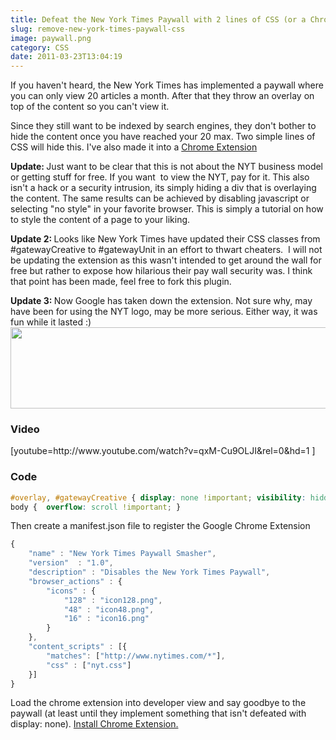 ```yaml
---
title: Defeat the New York Times Paywall with 2 lines of CSS (or a Chrome Extension)
slug: remove-new-york-times-paywall-css
image: paywall.png
category: CSS
date: 2011-03-23T13:04:19
---
```


If you haven't heard, the New York Times has implemented a paywall where you can only view 20 articles a month. After that they throw an overlay on top of the content so you can't view it.

Since they still want to be indexed by search engines, they don't bother to hide the content once you have reached your 20 max. Two simple lines of CSS will hide this. I've also made it into a <a href="https://chrome.google.com/extensions/detail/medmifohjnpmbkjbodbckhlgofiffgpm">Chrome Extension</a>
<!--more-->

<strong>Update: </strong>Just want to be clear that this is not about the NYT business model or getting stuff for free. If you want  to view the NYT, pay for it. This also isn't a hack or a security intrusion, its simply hiding a div that is overlaying the content. The same results can be achieved by disabling javascript or selecting "no style" in your favorite browser. This is simply a tutorial on how to style the content of a page to your liking.

<strong>Update 2: </strong>Looks like New York Times have updated their CSS classes from #gatewayCreative to #gatewayUnit in an effort to thwart cheaters.  I will not be updating the extension as this wasn't intended to get around the wall for free but rather to expose how hilarious their pay wall security was. I think that point has been made, feel free to fork this plugin.

<strong>Update 3: </strong>Now Google has taken down the extension. Not sure why, may have been for using the NYT logo, may be more serious. Either way, it was fun while it lasted :)
<img class="aligncenter size-full wp-image-268" title="Screen shot 2011-03-29 at 2.33.59 PM" src="Screen-shot-2011-03-29-at-2.33.59-PM.png" alt="" width="658" height="130" />

<h3><strong>Video</strong></h3>
[youtube=http://www.youtube.com/watch?v=qxM-Cu9OLJI&rel=0&hd=1 ]
<h3>Code</h3>

```css
#overlay, #gatewayCreative { display: none !important; visibility: hidden !important; }
body { 	overflow: scroll !important; }
```
Then create a manifest.json file to register the Google Chrome Extension

```js
{
	"name" : "New York Times Paywall Smasher",
	"version"  : "1.0",
	"description" : "Disables the New York Times Paywall",
	"browser_actions" : {
		"icons" : {
			"128" : "icon128.png",
			"48" : "icon48.png",
			"16" : "icon16.png"
		}
	},
	"content_scripts" : [{
		"matches": ["http://www.nytimes.com/*"],
		"css" : ["nyt.css"]
 	}]
}
```
Load the chrome extension into developer view and say goodbye to the paywall (at least until they implement something that isn't defeated with display: none). <a href="https://chrome.google.com/extensions/detail/medmifohjnpmbkjbodbckhlgofiffgpm"> Install Chrome Extension.</a>